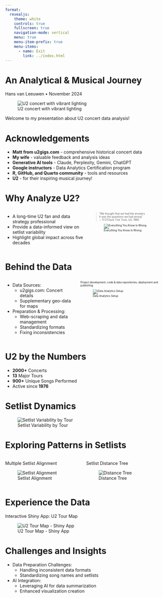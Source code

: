 ```yaml
---
format:
  revealjs:
    theme: white
    controls: true
    fullscreen: true
    navigation-mode: vertical
    menu: true                    
    menu-item-prefix: true        
    menu-items:        
      - name: Exit
        link: ../index.html
---
```



# An Analytical & Musical Journey

Hans van Leeuwen • November 2024

![U2 concert with vibrant lighting](u2hvl/DSCN1518.JPG)

::: notes
Welcome to my presentation about U2 concert data analysis!
:::

# Acknowledgements

-   **Matt from u2gigs.com** - comprehensive historical concert data
-   **My wife** - valuable feedback and analysis ideas
-   **Generative AI tools** - Claude, Perplexity, Gemini, ChatGPT
-   **Google instructors** - Data Analytics Certification program
-   **R, GitHub, and Quarto community** - tools and resources
-   **U2** - for their inspiring musical journey!

# Why Analyze U2?

:::::: columns
::: {.column width="50%"}
-   A long-time U2 fan and data strategy professional
-   Provide a data-informed view on setlist variability
-   Highlight global impact across five decades
:::

:::: {.column width="50%" style="font-size: 0.6em;"}
::: center
> "We thought that we had the answers\
> It was the questions we had wrong"\
> ∼ 11 O'Clock Tick Tock, U2, 1980

![Everything You Know Is Wrong](u2hvl/EverythingYouKnowIsWrong.JPG)
:::
::::
::::::

# Behind the Data

::::: columns
::: {.column width="50%"}
-   Data Sources:
    -   u2gigs.com: Concert details
    -   Supplementary geo-data for maps
-   Preparation & Processing:
    -   Web-scraping and data management
    -   Standardizing formats
    -   Fixing inconsistencies
:::

::: {.column width="50%" style="font-size: 0.6em;"}
Project development, code & data repositories, deployment and publishing

![Data Analytics Setup](u2hvl/u2_data_analytics_project_setup.jpg)
:::
:::::

# U2 by the Numbers

-   **2000+** Concerts
-   **13** Major Tours
-   **900+** Unique Songs Performed
-   Active since **1976**

# Setlist Dynamics

![Setlist Variability by Tour](u2hvl/setlist_variability_by_tour.png)

# Exploring Patterns in Setlists

::::: columns
::: {.column width="50%"}
Multiple Setlist Alignment

![Setlist Alignment](u2hvl/setlist_alignment_mafft.png)
:::

::: {.column width="50%"}
Setlist Distance Tree

![Distance Tree](u2hvl/distance_tree_legs_colored.png)
:::
:::::

# Experience the Data

Interactive Shiny App: U2 Tour Map

![U2 Tour Map - Shiny App](u2hvl/u2_tour_map_shiny_app.png)

# Challenges and Insights

-   Data Preparation Challenges:
    -   Handling inconsistent data formats
    -   Standardizing song names and setlists
-   AI Integration:
    -   Leveraging AI for data summarization
    -   Enhanced visualization creation
